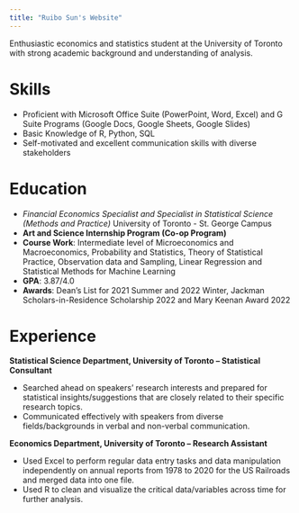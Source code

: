 ```yaml
---
title: "Ruibo Sun's Website"
---
```


Enthusiastic economics and statistics student at the University of Toronto with strong academic background and understanding of analysis.

# Skills
- Proficient with Microsoft Office Suite (PowerPoint, Word, Excel) and G Suite Programs (Google Docs, Google Sheets, Google Slides)
- Basic Knowledge of R, Python, SQL
- Self-motivated and excellent communication skills with diverse stakeholders

# Education
- *Financial Economics Specialist and Specialist in Statistical Science (Methods and Practice)*
University of Toronto - St. George Campus
- **Art and Science Internship Program (Co-op Program)**
-	**Course Work**: Intermediate level of Microeconomics and Macroeconomics, Probability and Statistics, Theory of Statistical Practice, Observation data and Sampling, Linear Regression and Statistical Methods for Machine Learning
-	**GPA**: 3.87/4.0
-	**Awards**: Dean's List for 2021 Summer and 2022 Winter, Jackman Scholars-in-Residence Scholarship 2022 and Mary Keenan Award 2022

# Experience
**Statistical Science Department, University of Toronto -- Statistical Consultant**

- Searched ahead on speakers’ research interests and prepared for statistical insights/suggestions that are closely related to their specific research topics.
- Communicated effectively with speakers from diverse fields/backgrounds in verbal and non-verbal communication.

**Economics Department, University of Toronto -- Research Assistant**

- Used Excel to perform regular data entry tasks and data manipulation independently on annual reports from 1978 to 2020 for the US Railroads and merged data into one file.
- Used R to clean and visualize the critical data/variables across time for further analysis.

